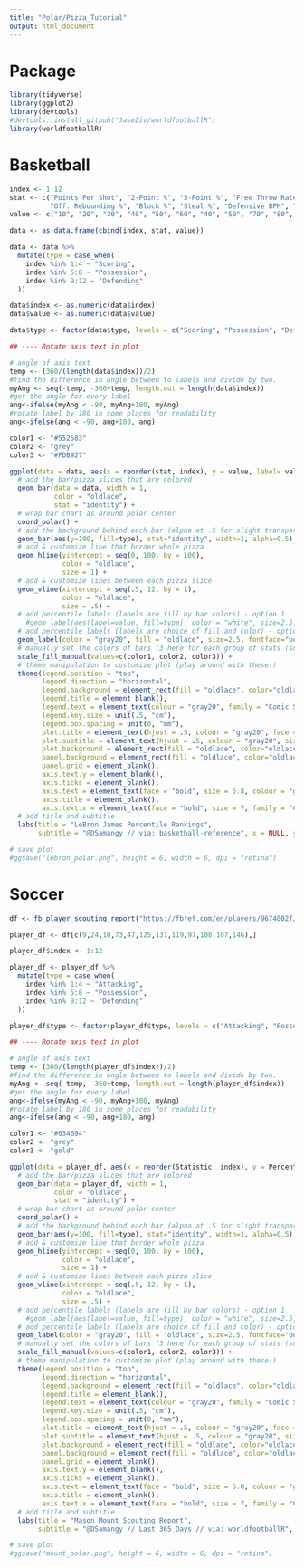 ```yaml
---
title: "Polar/Pizza_Tutorial"
output: html_document
---
```


# Package
```r
library(tidyverse)
library(ggplot2)
library(devtools)
#devtools::install_github("JaseZiv/worldfootballR")
library(worldfootballR)
```

# Basketball
```r
index <- 1:12
stat <- c("Points Per Shot", "2-Point %", "3-Point %", "Free Throw Rate", "Usage %", "Assist %", "Ball Security",
          "Off. Rebounding %", "Block %", "Steal %", "Defensive BPM", "Def. Rebounding %")
value <- c("10", "20", "30", "40", "50", "60", "40", "50", "70", "80", "90", "100")

data <- as.data.frame(cbind(index, stat, value))

data <- data %>% 
  mutate(type = case_when(
    index %in% 1:4 ~ "Scoring",
    index %in% 5:8 ~ "Possession",
    index %in% 9:12 ~ "Defending"
  ))

data$index <- as.numeric(data$index)
data$value <- as.numeric(data$value)

data$type <- factor(data$type, levels = c("Scoring", "Possession", "Defending"))

## ---- Rotate axis text in plot

# angle of axis text
temp <- (360/(length(data$index))/2)                             
#find the difference in angle between to labels and divide by two.
myAng <- seq(-temp, -360+temp, length.out = length(data$index))  
#get the angle for every label
ang<-ifelse(myAng < -90, myAng+180, myAng)                                    
#rotate label by 180 in some places for readability
ang<-ifelse(ang < -90, ang+180, ang)
```

```r
color1 <- "#552583"
color2 <- "grey"
color3 <- "#FDB927"

ggplot(data = data, aes(x = reorder(stat, index), y = value, label= value, fill = type)) +
  # add the bar/pizza slices that are colored
  geom_bar(data = data, width = 1,
           color = "oldlace",
           stat = "identity") +
  # wrap bar chart as around polar center
  coord_polar() +    
  # add the background behind each bar (alpha at .5 for slight transparency so the bars standout)
  geom_bar(aes(y=100, fill=type), stat="identity", width=1, alpha=0.5) +
  # add & customize line that border whole pizza
  geom_hline(yintercept = seq(0, 100, by = 100),
             color = "oldlace",
             size = 1) +
  # add & customize lines between each pizza slice
  geom_vline(xintercept = seq(.5, 12, by = 1),
             color = "oldlace",
             size = .5) +
  # add percentile labels (labels are fill by bar colors) - option 1
    #geom_label(aes(label=value, fill=type), color = "white", size=2.5, fontface="bold", family = "Comic Sans MS", show.legend = FALSE) +
  # add percentile labels (labels are choice of fill and color) - option 2
  geom_label(color = "gray20", fill = "oldlace", size=2.5, fontface="bold", family = "Comic Sans MS", show.legend = FALSE) +
  # manually set the colors of bars (3 here for each group of stats (scoring, possession, defending))
  scale_fill_manual(values=c(color1, color2, color3)) +
  # theme manipulation to customize plot (play around with these!)
  theme(legend.position = "top",
        legend.direction = "horizontal",
        legend.background = element_rect(fill = "oldlace", color="oldlace"),
        legend.title = element_blank(),
        legend.text = element_text(colour = "gray20", family = "Comic Sans MS", face = "bold"),
        legend.key.size = unit(.5, "cm"),
        legend.box.spacing = unit(0, "mm"),
        plot.title = element_text(hjust = .5, colour = "gray20", face = "bold", size = 16, family = "Comic Sans MS"),
        plot.subtitle = element_text(hjust = .5, colour = "gray20", size = 8, family = "Comic Sans MS"),
        plot.background = element_rect(fill = "oldlace", color="oldlace"),
        panel.background = element_rect(fill = "oldlace", color="oldlace"),
        panel.grid = element_blank(),
        axis.text.y = element_blank(),
        axis.ticks = element_blank(),
        axis.text = element_text(face = "bold", size = 6.8, colour = "gray20"),
        axis.title = element_blank(),
        axis.text.x = element_text(face = "bold", size = 7, family = "Comic Sans MS", angle = ang)) +
  # add title and subtitle
  labs(title = "LeBron James Percentile Rankings",
       subtitle = "@DSamangy // via: basketball-reference", x = NULL, y = NULL)

# save plot
#ggsave("lebron_polar.png", height = 6, width = 6, dpi = "retina")
```

# Soccer
```r
df <- fb_player_scouting_report("https://fbref.com/en/players/9674002f/Mason-Mount", pos_versus = "primary")

player_df <- df[c(9,24,10,73,47,125,131,119,97,108,107,146),]

player_df$index <- 1:12

player_df <- player_df %>% 
  mutate(type = case_when(
    index %in% 1:4 ~ "Attacking",
    index %in% 5:8 ~ "Possession",
    index %in% 9:12 ~ "Defending"
  ))

player_df$type <- factor(player_df$type, levels = c("Attacking", "Possession", "Defending"))

## ---- Rotate axis text in plot

# angle of axis text
temp <- (360/(length(player_df$index))/2)                             
#find the difference in angle between to labels and divide by two.
myAng <- seq(-temp, -360+temp, length.out = length(player_df$index))  
#get the angle for every label
ang<-ifelse(myAng < -90, myAng+180, myAng)                                    
#rotate label by 180 in some places for readability
ang<-ifelse(ang < -90, ang+180, ang)
```

```r
color1 <- "#034694"
color2 <- "grey"
color3 <- "gold"

ggplot(data = player_df, aes(x = reorder(Statistic, index), y = Percentile, label= Percentile, fill = type)) +
  # add the bar/pizza slices that are colored
  geom_bar(data = player_df, width = 1,
           color = "oldlace",
           stat = "identity") +
  # wrap bar chart as around polar center
  coord_polar() +    
  # add the background behind each bar (alpha at .5 for slight transparency so the bars standout)
  geom_bar(aes(y=100, fill=type), stat="identity", width=1, alpha=0.5) +
  # add & customize line that border whole pizza
  geom_hline(yintercept = seq(0, 100, by = 100),
             color = "oldlace",
             size = 1) +
  # add & customize lines between each pizza slice
  geom_vline(xintercept = seq(.5, 12, by = 1),
             color = "oldlace",
             size = .5) +
  # add percentile labels (labels are fill by bar colors) - option 1
    #geom_label(aes(label=value, fill=type), color = "white", size=2.5, fontface="bold", family = "Comic Sans MS", show.legend = FALSE) +
  # add percentile labels (labels are choice of fill and color) - option 2
  geom_label(color = "gray20", fill = "oldlace", size=2.5, fontface="bold", family = "Comic Sans MS", show.legend = FALSE) +
  # manually set the colors of bars (3 here for each group of stats (scoring, possession, defending))
  scale_fill_manual(values=c(color1, color2, color3)) +
  # theme manipulation to customize plot (play around with these!)
  theme(legend.position = "top",
        legend.direction = "horizontal",
        legend.background = element_rect(fill = "oldlace", color="oldlace"),
        legend.title = element_blank(),
        legend.text = element_text(colour = "gray20", family = "Comic Sans MS", face = "bold"),
        legend.key.size = unit(.5, "cm"),
        legend.box.spacing = unit(0, "mm"),
        plot.title = element_text(hjust = .5, colour = "gray20", face = "bold", size = 16, family = "Comic Sans MS"),
        plot.subtitle = element_text(hjust = .5, colour = "gray20", size = 8, family = "Comic Sans MS"),
        plot.background = element_rect(fill = "oldlace", color="oldlace"),
        panel.background = element_rect(fill = "oldlace", color="oldlace"),
        panel.grid = element_blank(),
        axis.text.y = element_blank(),
        axis.ticks = element_blank(),
        axis.text = element_text(face = "bold", size = 6.8, colour = "gray20"),
        axis.title = element_blank(),
        axis.text.x = element_text(face = "bold", size = 7, family = "Comic Sans MS", angle = ang)) +
  # add title and subtitle
  labs(title = "Mason Mount Scouting Report",
       subtitle = "@DSamangy // Last 365 Days // via: worldfootballR", x = NULL, y = NULL)

# save plot
#ggsave("mount_polar.png", height = 6, width = 6, dpi = "retina")
```


